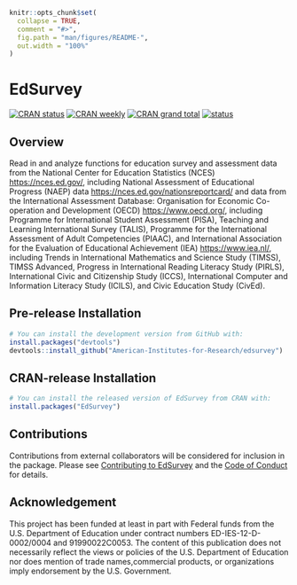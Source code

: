 <!-- README.md is generated from README.Rmd. Please edit that file -->

```r
knitr::opts_chunk$set(
  collapse = TRUE,
  comment = "#>",
  fig.path = "man/figures/README-",
  out.width = "100%"
)
```

# EdSurvey


<!-- badges: start -->
[![CRAN status](https://www.r-pkg.org/badges/version-ago/EdSurvey)](https://www.r-pkg.org/badges/version-ago/EdSurvey)
[![CRAN weekly](https://cranlogs.r-pkg.org/badges/EdSurvey)](https://cranlogs.r-pkg.org/badges/EdSurvey)
[![CRAN grand total](https://cranlogs.r-pkg.org/badges/grand-total/EdSurvey)](https://cranlogs.r-pkg.org/badges/grand-total/EdSurvey)
[![status](https://joss.theoj.org/papers/9c1e70616ca856cde31b09804e5df374/status.svg)](https://joss.theoj.org/papers/9c1e70616ca856cde31b09804e5df374)
<!-- badges: end -->

## Overview

Read in and analyze functions for education survey and assessment data from the National Center for Education Statistics (NCES) <https://nces.ed.gov/>, including National Assessment of Educational Progress (NAEP) data <https://nces.ed.gov/nationsreportcard/> and data from the International Assessment Database: Organisation for Economic Co-operation and Development (OECD) <https://www.oecd.org/>, including Programme for International Student Assessment (PISA), Teaching and Learning International Survey (TALIS), Programme for the International Assessment of Adult Competencies (PIAAC), and International Association for the Evaluation of Educational Achievement (IEA) <https://www.iea.nl/>, including Trends in International Mathematics and Science Study (TIMSS), TIMSS Advanced, Progress in International Reading Literacy Study (PIRLS), International Civic and Citizenship Study (ICCS), International Computer and Information Literacy Study (ICILS), and Civic Education Study (CivEd).



## Pre-release Installation


``` r
# You can install the development version from GitHub with:
install.packages("devtools")
devtools::install_github("American-Institutes-for-Research/edsurvey")
```


## CRAN-release Installation

``` r
# You can install the released version of EdSurvey from CRAN with:
install.packages("EdSurvey")
```

## Contributions

Contributions from external collaborators will be considered for inclusion in the package. Please see [Contributing to EdSurvey](.github/CONTRIBUTING.md) and the [Code of Conduct](CODE_OF_CONDUCT.md) for details.

## Acknowledgement 

This project has been funded at least in part with Federal funds from the U.S. Department of Education under contract numbers ED-IES-12-D-0002/0004 and 91990022C0053. The content of this publication does not necessarily reflect the views or policies of the U.S. Department of Education nor does mention of trade names,commercial products, or organizations imply endorsement by the U.S. Government.

